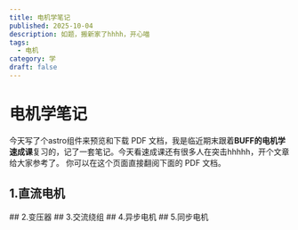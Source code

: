 ```yaml
---
title: 电机学笔记
published: 2025-10-04
description: 如题，搬新家了hhhh，开心喵
tags:
  - 电机
category: 学
draft: false
---
```


# 电机学笔记
今天写了个astro组件来预览和下载 PDF 文档，我是临近期末跟着**BUFF的电机学速成课**复习的，记了一套笔记。今天看速成课还有很多人在突击hhhhh，开个文章给大家参考了。
你可以在这个页面直接翻阅下面的 PDF 文档。
## 1.直流电机
<PdfPreview pdfUrl="/pdfs/dcmotor.pdf" />
## 2.变压器
<PdfPreview pdfUrl="/pdfs/transformer.pdf" />
## 3.交流绕组
<PdfPreview pdfUrl="/pdfs/AC_raozu.pdf" />
## 4.异步电机
<PdfPreview pdfUrl="/pdfs/introductionmotor.pdf" />
## 5.同步电机
<PdfPreview pdfUrl="/pdfs/samepacemotor.pdf" />